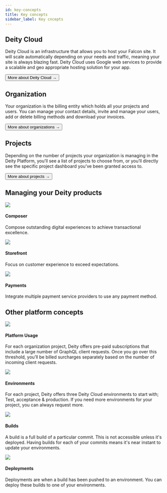 ```yaml
---
id: key-concepts
title: Key concepts
sidebar_label: Key cncepts
---
```



## Deity Cloud
Deity Cloud is an infrastructure that allows you to host your Falcon site. It will scale automatically depending on your needs and traffic, meaning your site is always blazing fast. Deity Cloud uses Google web services to provide a scalable and geo appropriate hosting solution for your app.

<Button variant="outlined" size="medium" href="/console/cloud">
  More about Deity Cloud →
</Button>


## Organization
Your organization is the billing entity which holds all your projects and users. You can manage your contact details, invite and manage your users, add or delete billing methods and download your invoices.

<Button variant="outlined" size="medium" href="/console/organization">
  More about organizations →
</Button>

## Projects
Depending on the number of projects your organization is managing in the Deity Platform, you’ll see a list of projects to choose from, or you’ll directly see the specific project dashboard you’ve been granted access to.

<Button variant="outlined" size="medium" href="/console/organization/projects">
  More about projects →
</Button>

<div className="mb80"></div>


## Managing your Deity products
<div className="flex mb100 brighten">
  <Card to="/docs/console/composer">
    <img src="/docs/img/icons/ticker.svg" />
    <h4>Composer</h4>
    <p>Compose outstanding digital experiences to achieve transactional excellence.</p>
  </Card>
  <Card to="/docs/console/storefront">
    <img src="/docs/img/icons/shop.svg" />
    <h4>Storefront</h4>
    <p>Focus on customer experience to exceed expectations.</p>
  </Card>
  <Card to="/docs/console/payments">
    <img src="/docs/img/icons/coins.svg" />
    <h4>Payments</h4>
    <p>Integrate multiple payment service providers to use any payment method.</p>
  </Card>
</div>

## Other platform concepts

<div className="flex brighten">
  <Card to="/docs/console/organization/projects">
    <img src="/docs/img/icons/activity.svg" />
    <h4>Platform Usage</h4>
    <p>For each organization project, Deity offers pre-paid subscriptions that include a large number of GraphQL client requests. Once you go over this threshold, you’ll be billed surcharges separately based on the number of incoming client requests.</p>
  </Card>
  <Card to="/docs/console/settings/environments">
    <img src="/docs/img/icons/cloud.svg" />
    <h4>Environments</h4>
    <p>For each project, Deity offers three Deity Cloud environments to start with; Test, acceptance & production. If you need more environments for your project, you can always request more.</p>
  </Card>
</div>

<div className="flex mb80 brighten">
  <Card to="/docs/console/builds-deployments/builds">
    <img src="/docs/img/icons/cpu.svg" />
    <h4>Builds</h4>
    <p>A build is a full build of a particular commit. This is not accessible unless it's deployed. Having builds for each of your commits means it's near instant to update your environments.</p>
  </Card>
  <Card to="/docs/console/builds-deployments/deployments">
    <img src="/docs/img/icons/deployment.svg" />
    <h4>Deployments</h4>
    <p>Deployments are when a build has been pushed to an environment. You can deploy these builds to one of your environments.</p>
  </Card>
</div>


